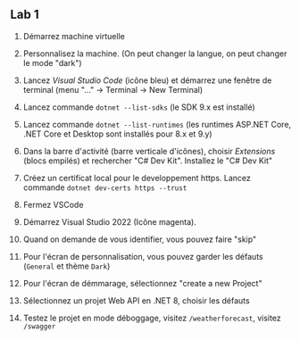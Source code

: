 ## Lab 1

1. Démarrez machine virtuelle

1. Personnalisez la machine. (On peut changer la langue, on peut changer le mode "dark")

1. Lancez _Visual Studio Code_ (icône bleu) et démarrez une fenêtre de terminal (menu "..." -> Terminal -> New Terminal)

1. Lancez commande `dotnet --list-sdks` (le SDK 9.x est installé)

1. Lancez commande `dotnet --list-runtimes` (les runtimes ASP.NET Core, .NET Core et Desktop sont installés pour 8.x et 9.y)

1. Dans la barre d'activité (barre verticale d'icônes), choisir _Extensions_ (blocs empilés) et rechercher "C# Dev Kit". Installez le "C# Dev Kit"

1. Créez un certificat local pour le developpement https. Lancez commande `dotnet dev-certs https --trust`

1. Fermez VSCode

1. Démarrez Visual Studio 2022 (Icône magenta).

1. Quand on demande de vous identifier, vous pouvez faire "skip"

1. Pour l'écran de personnalisation, vous pouvez garder les défauts (`General` et thème `Dark`)

1. Pour l'écran de démmarage, sélectionnez "create a new Project"
1. Sélectionnez un projet Web API en .NET 8, choisir les défauts
1. Testez le projet en mode déboggage, visitez `/weatherforecast`, visitez `/swagger`
